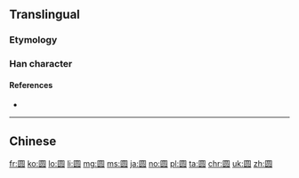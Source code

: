{{also|圓|円}}
==Translingual==
{{ja-forms|[[円]]|[[圆]]|[[圓]]}}

===Etymology===
{{Han simp|圓|f=貝|t=贝}}

===Han character===
{{Han char|rn=31|rad=囗|as=07|sn=10|four=|canj=WRBO|ids=⿴囗员}}

====References====
* {{Han ref|kx=0219.041|hdz=10719.070|uh=5706|ud=22278}}

----

==Chinese==
{{zh-see|圓}}

[[fr:圆]]
[[ko:圆]]
[[lo:圆]]
[[li:圆]]
[[mg:圆]]
[[ms:圆]]
[[ja:圆]]
[[no:圆]]
[[pl:圆]]
[[ta:圆]]
[[chr:圆]]
[[uk:圆]]
[[zh:圆]]